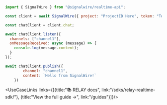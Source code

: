 ```js
import { SignalWire } from "@signalwire/realtime-api";

const client = await SignalWire({ project: "ProjectID Here", token: "Token Here" })

const chatClient = client.chat;

await chatClient.listen({
  channels: ["channel1"],
  onMessageReceived: async (message) => {
    console.log(message.content);
  }
});

await chatClient.publish({
        channel: "channel1",
        content: `Hello from SignalWire!`
    })
```


<UseCaseLinks links={[{title:"📚 RELAY docs", link:"/sdks/relay-realtime-sdk/"}, {title:"View the full guide →", link:"/guides"}]}/>